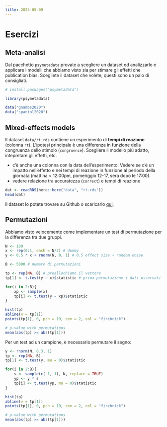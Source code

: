 ```yaml
---
title: 2025-05-09
---
```


# Esercizi

## Meta-analisi

Dal pacchetto `psymetadata` provate a scegliere un dataset ed analizzarlo e applicare i modelli che abbiamo visto sia per stimare gli effetti che publication bias. Scegliete il dataset che volete, questi sono un paio di consigliati.

```r
# install.packages("psymetadata")

library(psymetadata)

data("gnambs2020")
data("spaniol2020")
```

## Mixed-effects models

Il dataset `data/rt.rds` contiene un esperimento di **tempi di reazione** (colonna `rt`). L'ipotesi principale è una differenza in funzione della congruenza dello stimolo (`congruence`). Scegliere il modello più adatto, intepretare gli effetti, etc.

- c'è anche una colonna con la data dell'esperimento. Vedere se c'è un impatto nell'effetto e nei tempi di reazione in funzione al periodo della giornata (mattina < 12:00pm, pomeriggio 12-17, sera dopo le 17:00).
- vedere relazione tra accuratezza (`correct`) e tempi di reazione

```r
dat <- readRDS(here::here("data", "rt.rds"))
head(dat)
```

Il dataset lo potete trovare su Github o scaricarlo [qui](../data/rt.rds).

## Permutazioni

Abbiamo visto velocemente come implementare un test di permutazione per la differenza tra due gruppi.

```r
N <- 100
x <- rep(0:1, each = N/2) # dummy
y <- 0.5 * x + rnorm(N, 0, 1) # 0.5 effect size + random noise

B <- 5000 # numero di permutazioni

tp <- rep(NA, B) # preallochiamo il vettore
tp[1] <- t.test(y ~ x)$statistic # prima permutazione i dati osservati

for(i in 2:B){
    xp <- sample(x)
    tp[i] <- t.test(y ~ xp)$statistic
}

hist(tp)
abline(v = tp[1])
points(tp[1], 0, pch = 19, cex = 2, col = "firebrick")

# p-value with permutations
mean(abs(tp) >= abs(tp[1]))
```

Per un test ad un campione, è necessario permutare il segno:

```r
y <- rnorm(N, 0.3, 1)
tp <- rep(NA, B)
tp[1] <- t.test(y, mu = 0)$statistic

for(i in 2:B){
    s <- sample(c(-1, 1), N, replace = TRUE)
    yp <- y * s
    tp[i] <- t.test(yp, mu = 0)$statistic
}

hist(tp)
abline(v = tp[1])
points(tp[1], 0, pch = 19, cex = 2, col = "firebrick")

# p-value with permutations
mean(abs(tp) >= abs(tp[1]))
```

